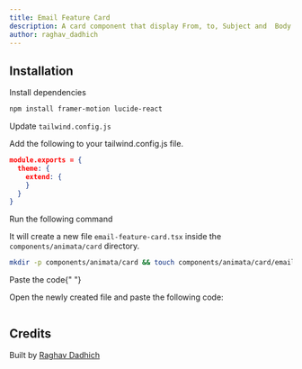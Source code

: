 ```yaml
---
title: Email Feature Card
description: A card component that display From, to, Subject and  Body of the email and a send icon with animation on appearance and hover over it.
author: raghav_dadhich
---
```


<ComponentPreview name="card-email-feature-card--docs" />

## Installation

<Steps>
<Step>Install dependencies</Step>

```bash
npm install framer-motion lucide-react
```

<Step>Update `tailwind.config.js`</Step>

Add the following to your tailwind.config.js file.

```json
module.exports = {
  theme: {
    extend: {
    }
  }
}
```

<Step>Run the following command</Step>

It will create a new file `email-feature-card.tsx` inside the `components/animata/card` directory.

```bash
mkdir -p components/animata/card && touch components/animata/card/email-feature-card.tsx
```

<Step>Paste the code</Step>{" "}

Open the newly created file and paste the following code:

```jsx file=<rootDir>/animata/card/email-feature-card.tsx

```

</Steps>

## Credits

Built by [Raghav Dadhich](https://github.com/raghav3615)
